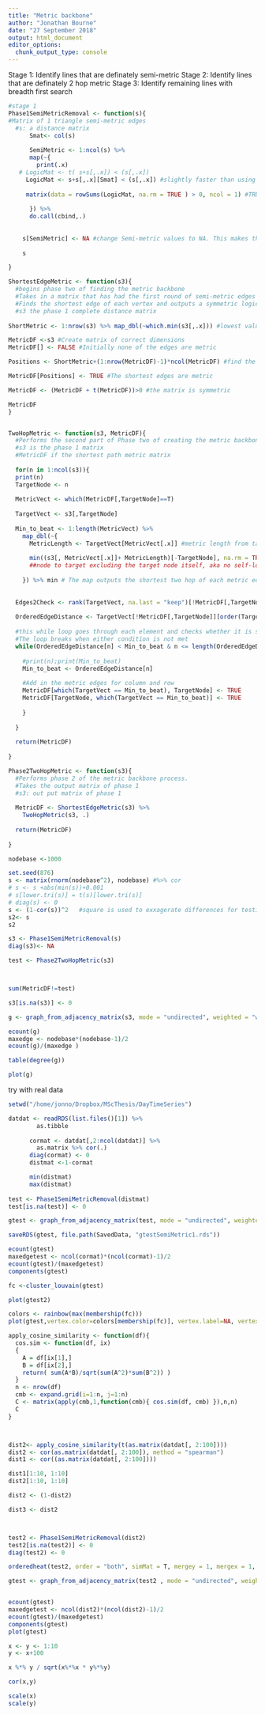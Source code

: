 ```yaml
---
title: "Metric backbone"
author: "Jonathan Bourne"
date: "27 September 2018"
output: html_document
editor_options: 
  chunk_output_type: console
---
```


Stage 1: Identify lines that are definately semi-metric
Stage 2: Identify lines that are definately 2 hop metric
Stage 3: Identify remaining lines with breadth first search

```r
#stage 1 
Phase1SemiMetricRemoval <- function(s){
#Matrix of 1 triangle semi-metric edges
  #s: a distance matrix
      Smat<- col(s) 
      
      SemiMetric <- 1:ncol(s) %>%
      map(~{
        print(.x)
   # LogicMat <- t( s+s[,.x]) < (s[,.x]) 
     LogicMat <- s+s[,.x][Smat] < (s[,.x]) #slightly faster than using transpose it still takes ages though
 
     matrix(data = rowSums(LogicMat, na.rm = TRUE ) > 0, ncol = 1) #TRUE means semi-metric edge
      
      }) %>%
      do.call(cbind,.)
    
    
    s[SemiMetric] <- NA #change Semi-metric values to NA. This makes the further stages easier to manage
    
    s

}
```


```r
ShortestEdgeMetric <- function(s3){
  #begins phase two of finding the metric backbone
  #Takes in a matrix that has had the first round of semi-metric edges removed
  #Finds the shortest edge of each vertex and outputs a symmetric logical matrix
  #s3 the phase 1 complete distance matrix
  
ShortMetric <- 1:nrow(s3) %>% map_dbl(~which.min(s3[,.x])) #lowest value by column

MetricDF <-s3 #Create matrix of correct dimensions
MetricDF[] <- FALSE #Initially none of the edges are metric

Positions <- ShortMetric+(1:nrow(MetricDF)-1)*ncol(MetricDF) #find the shortest edge of each vertex

MetricDF[Positions] <- TRUE #The shortest edges are metric

MetricDF <- (MetricDF + t(MetricDF))>0 #the matrix is symmetric

MetricDF
}


TwoHopMetric <- function(s3, MetricDF){
  #Performs the second part of Phase two of creating the metric backbone
  #s3 is the phase 1 matrix
  #MetricDF if the shortest path metric matrix
  
  for(n in 1:ncol(s3)){  
  print(n)
  TargetNode <- n
  
  MetricVect <- which(MetricDF[,TargetNode]==T)
  
  TargetVect <- s3[,TargetNode]
  
  Min_to_beat <- 1:length(MetricVect) %>%
    map_dbl(~{
      MetricLength <- TargetVect[MetricVect[.x]] #metric length from target row.
  
      min((s3[, MetricVect[.x]]+ MetricLength)[-TargetNode], na.rm = TRUE) #finds the smallest length in the coressponding 
      ##node to target excluding the target node itself, aka no self-loops.    
      
    }) %>% min # The map outputs the shortest two hop of each metric edge, the min then finds the smallest of those.
  
  
  Edges2Check <- rank(TargetVect, na.last = "keep")[!MetricDF[,TargetNode]] #vector of edges to test excluding metric-edges
  
  OrderedEdgeDistance <- TargetVect[!MetricDF[,TargetNode]][order(TargetVect[Edges2Check], na.last = NA, decreasing = T)]
  
  #this while loop goes through each element and checks whether it is shorter then the minimum distance
  #The loop breaks when either condition is not met
  while(OrderedEdgeDistance[n] < Min_to_beat & n <= length(OrderedEdgeDistance)){ 
    
    #print(n);print(Min_to_beat)
    Min_to_beat <- OrderedEdgeDistance[n]
    
    #Add in the metric edges for column and row
    MetricDF[which(TargetVect == Min_to_beat), TargetNode] <- TRUE
    MetricDF[TargetNode, which(TargetVect == Min_to_beat)] <- TRUE
  
    } 
  
  }
  
  return(MetricDF)
  
}

Phase2TwoHopMetric <- function(s3){
  #Performs phase 2 of the metric backbone process.
  #Takes the output matrix of phase 1
  #s3: out put matrix of phase 1
  
  MetricDF <- ShortestEdgeMetric(s3) %>%
    TwoHopMetric(s3, .)
  
  return(MetricDF)
  
}

```


```r

nodebase <-1000

set.seed(876)
s <- matrix(rnorm(nodebase^2), nodebase) #%>% cor
# s <- s +abs(min(s))+0.001
# s[lower.tri(s)] = t(s)[lower.tri(s)]
# diag(s) <- 0
s <- (1-cor(s))^2   #square is used to exxagerate differences for testing small matrices
s2<- s
s2

s3 <- Phase1SemiMetricRemoval(s)
diag(s3)<- NA

test <- Phase2TwoHopMetric(s3)



sum(MetricDF!=test)

s3[is.na(s3)] <- 0

g <- graph_from_adjacency_matrix(s3, mode = "undirected", weighted = "weight", diag = FALSE) 

ecount(g)
maxedge <- nodebase*(nodebase-1)/2
ecount(g)/(maxedge )

table(degree(g))

plot(g)
```


try with real data
```r
 
setwd("/home/jonno/Dropbox/MScThesis/DayTimeSeries")

datdat <- readRDS(list.files()[1]) %>% 
        as.tibble 
      
      cormat <- datdat[,2:ncol(datdat)] %>%
        as.matrix %>% cor(.)
      diag(cormat) <- 0
      distmat <-1-cormat

      min(distmat)
      max(distmat)
      
test <- Phase1SemiMetricRemoval(distmat)
test[is.na(test)] <- 0

gtest <- graph_from_adjacency_matrix(test, mode = "undirected", weighted = "weight", diag = FALSE) 

saveRDS(gtest, file.path(SavedData, "gtestSemiMetric1.rds"))

ecount(gtest)
maxedgetest <- ncol(cormat)*(ncol(cormat)-1)/2
ecount(gtest)/(maxedgetest)
components(gtest)

fc <-cluster_louvain(gtest)

plot(gtest2)

colors <- rainbow(max(membership(fc)))
plot(gtest,vertex.color=colors[membership(fc)], vertex.label=NA, vertex.size = 3)

```


```r
apply_cosine_similarity <- function(df){
  cos.sim <- function(df, ix) 
  {
    A = df[ix[1],]
    B = df[ix[2],]
    return( sum(A*B)/sqrt(sum(A^2)*sum(B^2)) )
  }   
  n <- nrow(df) 
  cmb <- expand.grid(i=1:n, j=1:n) 
  C <- matrix(apply(cmb,1,function(cmb){ cos.sim(df, cmb) }),n,n)
  C
}



dist2<- apply_cosine_similarity(t(as.matrix(datdat[, 2:100])))
dist2 <- cor(as.matrix(datdat[, 2:100]), method = "spearman")
dist1 <- cor((as.matrix(datdat[, 2:100])))

dist1[1:10, 1:10]
dist2[1:10, 1:10]

dist2 <- (1-dist2)

dist3 <- dist2



test2 <- Phase1SemiMetricRemoval(dist2)
test2[is.na(test2)] <- 0
diag(test2) <- 0

orderedheat(test2, order = "both", simMat = T, mergey = 1, mergex = 1, xblocks=1, yblocks=1)

gtest <- graph_from_adjacency_matrix(test2 , mode = "undirected", weighted = "weight", diag = FALSE) 


ecount(gtest)
maxedgetest <- ncol(dist2)*(ncol(dist2)-1)/2
ecount(gtest)/(maxedgetest)
components(gtest)
plot(gtest)
```


```r

x <- y <- 1:10
y <- x+100

x %*% y / sqrt(x%*%x * y%*%y)

cor(x,y)

scale(x)
scale(y)
```

